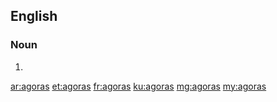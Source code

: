 ==English==

===Noun===
{{head|en|plural}}

# {{plural of|agora|lang=en}}

[[ar:agoras]]
[[et:agoras]]
[[fr:agoras]]
[[ku:agoras]]
[[mg:agoras]]
[[my:agoras]]